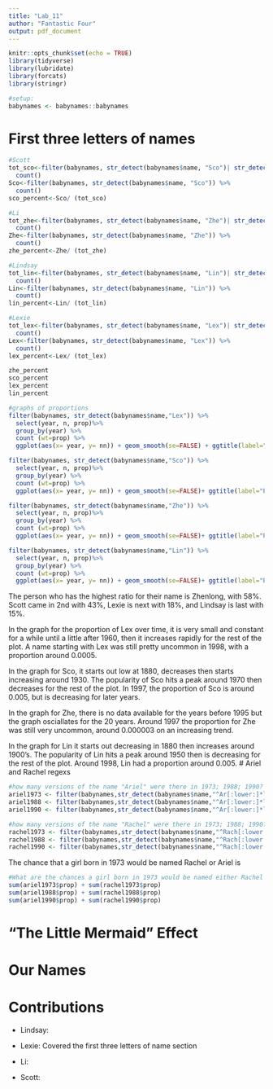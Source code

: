 ```yaml
---
title: "Lab_11"
author: "Fantastic Four"
output: pdf_document
---
```


```r
knitr::opts_chunk$set(echo = TRUE)
library(tidyverse)
library(lubridate)
library(forcats)
library(stringr)

#setup:
babynames <- babynames::babynames

```

# First three letters of names

```r
#Scott
tot_sco<-filter(babynames, str_detect(babynames$name, "Sco")| str_detect(babynames$name, "sco")) %>%
  count()
Sco<-filter(babynames, str_detect(babynames$name, "Sco")) %>%
  count()
sco_percent<-Sco/ (tot_sco)

#Li
tot_zhe<-filter(babynames, str_detect(babynames$name, "Zhe")| str_detect(babynames$name, "zhe")) %>%
  count()
Zhe<-filter(babynames, str_detect(babynames$name, "Zhe")) %>%
  count()
zhe_percent<-Zhe/ (tot_zhe)

#Lindsay
tot_lin<-filter(babynames, str_detect(babynames$name, "Lin")| str_detect(babynames$name, "lin")) %>%
  count()
Lin<-filter(babynames, str_detect(babynames$name, "Lin")) %>%
  count()
lin_percent<-Lin/ (tot_lin)

#Lexie
tot_lex<-filter(babynames, str_detect(babynames$name, "Lex")| str_detect(babynames$name, "lex")) %>%
  count()
Lex<-filter(babynames, str_detect(babynames$name, "Lex")) %>%
  count()
lex_percent<-Lex/ (tot_lex)

zhe_percent
sco_percent
lex_percent
lin_percent

#graphs of proportions
filter(babynames, str_detect(babynames$name,"Lex")) %>%
  select(year, n, prop)%>%
  group_by(year) %>%
  count (wt=prop) %>%
  ggplot(aes(x= year, y= nn)) + geom_smooth(se=FALSE) + ggtitle(label="Proportion of Lex over time") + ylab(label = "Proportion")

filter(babynames, str_detect(babynames$name,"Sco")) %>%
  select(year, n, prop)%>%
  group_by(year) %>%
  count (wt=prop) %>%
  ggplot(aes(x= year, y= nn)) + geom_smooth(se=FALSE)+ ggtitle(label="Proportion of Sco over time")+ylab(label= "Proportion")

filter(babynames, str_detect(babynames$name,"Zhe")) %>%
  select(year, n, prop)%>%
  group_by(year) %>%
  count (wt=prop) %>%
  ggplot(aes(x= year, y= nn)) + geom_smooth(se=FALSE)+ ggtitle(label="Proportion of Zhe over time") + ylab(label="Proportion")

filter(babynames, str_detect(babynames$name,"Lin")) %>%
  select(year, n, prop)%>%
  group_by(year) %>%
  count (wt=prop) %>%
  ggplot(aes(x= year, y= nn)) + geom_smooth(se=FALSE)+ ggtitle(label="Proportion of Lin over time") + ylab(label="Proportion")

```
The person who has the highest ratio for their name is Zhenlong, with 58%. Scott came in 2nd with 43%, Lexie is next with 18%, and Lindsay is last with 15%.

In the graph for the proportion of Lex over time, it is very small and constant for a while until a little after 1960, then it increases rapidly for the rest of the plot. A name starting with Lex was still pretty uncommon in 1998, with a proportion around 0.0005.

In the graph for Sco, it starts out low at 1880, decreases then starts increasing around 1930. The popularity of Sco hits a peak around 1970 then decreases for the rest of the plot. In 1997, the proportion of Sco is around 0.005, but is decreasing for later years.

In the graph for Zhe, there is no data available for the years before 1995 but the graph osciallates for the 20 years. Around 1997 the proportion for Zhe was still very uncommon, around 0.000003 on an increasing trend.

In the graph for Lin it starts out decreasing in 1880 then increases around 1900's. The popularity of Lin hits a peak around 1950 then is decreasing for the rest of the plot. Around 1998, Lin had a proportion around 0.005.
# Ariel and Rachel regexs
```r
#how many versions of the name "Ariel" were there in 1973; 1988; 1990?
ariel1973 <- filter(babynames,str_detect(babynames$name,"^Ar[:lower:]*l$"),year==1973,sex=="F")
ariel1988 <- filter(babynames,str_detect(babynames$name,"^Ar[:lower:]*l$"),year==1988,sex=="F")
ariel1990 <- filter(babynames,str_detect(babynames$name,"^Ar[:lower:]*l$"),year==1990,sex=="F")
```


```r
#how many versions of the name "Rachel" were there in 1973; 1988; 1990?
rachel1973 <- filter(babynames,str_detect(babynames$name,"^Rach[:lower:]*l$"),year==1973,sex=="F")
rachel1988 <- filter(babynames,str_detect(babynames$name,"^Rach[:lower:]*l$"),year==1988,sex=="F")
rachel1990 <- filter(babynames,str_detect(babynames$name,"^Rach[:lower:]*l$"),year==1990,sex=="F")
```


The chance that a girl born in 1973 would be named Rachel or Ariel is
```r
#What are the chances a girl born in 1973 would be named either Rachel or Ariel (including various versions)? In 1988? In 1990?
sum(ariel1973$prop) + sum(rachel1973$prop)
sum(ariel1988$prop) + sum(rachel1988$prop)
sum(ariel1990$prop) + sum(rachel1990$prop)

```
# "The Little Mermaid" Effect

# Our Names

# Contributions
* Lindsay:

* Lexie: Covered the first three letters of name section

* Li:

* Scott:
